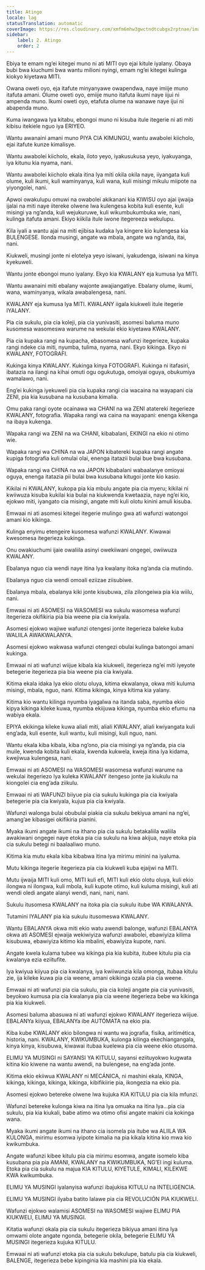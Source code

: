 ```yaml
---
title: Atingo
locale: lag
statusTranslation: automatic
coverImage: https://res.cloudinary.com/xmfm6mhw3gwctndtcubgx2rptnae/image/upload/v1740337243/small_cover_educacion_fundamental_a051170f1c.webp
sidebar:
    label: 2. Atingo
    order: 2
---
```

Ebiya te emam ng’ei kitegei muno ni ati MITI oyo ejai kitule iyalany. Obaya bubi bwa kiuchumi bwa wantu milioni nyingi, emam ng’ei kitegei kulinga kiokyo kiyetawa MITI.

Owana oweti oyo, eja itafute minyanyawe owapendwa, naye imiije muno itafuta amani. Olume oweti oyo, emiije muno itafuta ikumi naye iijui ni ampenda muno. Ikumi oweti oyo, etafuta olume na wanawe naye ijui ni abapenda muno.

Kuma iwangawa lya kitabu, ebongoi muno ni kisuba itule itegerie ni ati miti kibisu itekiele nguo iya ERIYEO.

Wantu awanaini amani muno PIYA CIA KIMUNGU, wantu awabolei kiicholo, ejai itafute kunze kimalisye.

Wantu awabolei kiicholo, ekala, iloto yeyo, iyakusukusa yeyo, iyakuyanga, iya kitunu kia nyama, nani.

Wantu awabolei kiicholo ekala itina lya miti okila okila naye, iiyangata kuli olume, kuli ikumi, kuli waminyanya, kuli wana, kuli misingi mikulu miipote na yiyongolei, nani.

Apwoi owakulupu omuwi na owabolei akikanani kia KIWISU oyo ajai ijwaija ijalai na miti naye iitereke olwene lwa kulengesa kobita kuli esente, kuli misingi ya ng’anda, kuli wejukuruwe, kuli wikumbukumbuka wie, nani, kulinga itafuta amani. Ekiyo kiikila itule iwone itegereeza wekulupu.

Kila iyali a wantu ajai na miti ejibisa kudaka lya kingere kio kulengesa kia BULENGESE. Ilonda musingi, angate wa mbala, angate wa ng’anda, itai, nani.

Kiukweli, musingi jonte ni elotelya yeyo isiwani, iyakudenga, isiwani na kinya kyekuweli.

Wantu jonte ebongoi muno iyalany. Ekyo kia KWALANY eja kumusa lya MITI.

Wantu awanaini miti ebalany wajonte awajiangatiye. Ebalany olume, ikumi, wana, waminyanya, wikala awabalengesa, nani.

KWALANY eja kumusa lya MITI. KWALANY iigala kiukweli itule itegerie IYALANY.

Pia cia sukulu, pia cia koleji, pia cia yunivasiti, asomesi baluma muno kusomesa wasomeswa warume na wekulai ekio kiyetawa KWALANY.

Pia cia kupaka rangi na kupacha, ebasomesa wafunzi itegerieze, kupaka rangi ndeke cia miti, nyumba, tulima, nyama, nani. Ekyo kikinga. Ekyo ni KWALANY, FOTOGRAFI.

Kukinga kinya KWALANY. Kukinga kinya FOTOGRAFI. Kukinga ni itafasiri, ibatazia na ilangi na kihai omuti ogu ogukutuga, omoiyai oguya, obukumiya wamalawo, nani.

Eng’ei kukinga iyekuweli pia cia kupaka rangi cia wacaina na wayapani cia ZENI, pia kia kusubana na kusubana kimalia.

Omu paka rangi oyote ocainawa wa CHANI na wa ZENI atatereki itegerieze KWALANY, fotografia. Wapaka rangi wa caina na wayapani: enenga kikenga na ibaya kukenga.

Wapaka rangi wa ZENI na wa CHANI, kibabalani, EKINGI na ekio ni otimo wie.

Wapaka rangi wa CHINA na wa JAPON kibatereki kupaka rangi angate kupiga fotografia kuli omulai olai, enenga itatazii bulai bue bwa kusubana.

Wapaka rangi wa CHINA na wa JAPON kibabalani wabaalanye omioyai oguya, enenga itatazia pii bulai bwa kusubana kitugoi jonte kio kasio.

Kikilai ni KWALANY, kukopa pia kia mbulu angate pia cia myeru; kikilai ni kwiiwuza kisuba kukilai kia bulai na kiukwenda kwetaazia, naye ng’ei kio, ejokwo miti, iyangato cia misingi, angate miti kuli olotu kinini amuli kisuba.

Emwaai ni ati asomesi kitegei itegerie mulingo gwa ati wafunzi watongoi amani kio kikinga.

Kulinga enyimu etengeire kusomesa wafunzi KWALANY. Kiwawai kwesomesa itegerieza kukinga.

Onu owakiuchumi ijaie owaliila asinyi owekiiwani ongegei, owiiwuza KWALANY.

Ebalanya nguo cia wendi naye itina lya kwalany itoka ng’anda cia mutindo.

Ebalanya nguo cia wendi omoali eziizae ziisubiwe.

Ebalanya mbala, ebalanya kiki jonte kisubuwa, zila zilongeiwa pia kia wiilu, nani.

Emwaai ni ati ASOMESI na WASOMESI wa sukulu wasomesa wafunzi itegerieza okifikiria pia bia weene pia cia kwiyala.

Asomesi ejokwo wajiwe wafunzi otengesi jonte itegerieza baleke kuba WALIILA AWAKWALANYA.

Asomesi ejokwo wakwasa wafunzi otengezi obulai kulinga batongoi amani kukinga.

Emwaai ni ati wafunzi wiijue kibala kia kiukweli, itegerieza ng’ei miti iyeyote betegerie itegerieza pia bia weene pia cia kwiyala.

Kitima ekala idaka lya ekio olotu oluya, kitima ekwalanya, okwa miti kuluma misingi, mbala, nguo, nani. Kitima kikinga, kinya kitima kia yalany.

Kitima kio wantu kilinga nyumba iyagalwa na itanda saba, nyumba ekio kipya kikinga kileke kuwa, nyumba ekiijuwa kikinga, nyumba ekio efumu na wabiya ekala.

EPIYA ekikinga kileke kuwa aliali miti, aliali KWALANY, aliali kwiyangata kuli eng’ada, kuli esente, kuli wantu, kuli misingi, kuli nguo, nani.

Wantu ekala kiba kibala, kiba ng’ono, pia cia misingi ya ng’anda, pia cia muile, kwenda kobita kuli ekala, kwenda kukwela, kweja itina lya kidama, kwejiwua kulengesa, nani.

Emwaai ni ati ASOMESI na WASOMESI wasomesa wafunzi warume na wekulai itegeriezo lya kuleka KWALANY itengeso jonte jia kiukulu na kiongolei cia eng’ada ziikulu.

Emwaai ni ati WAFUNZI biiyue pia cia sukulu kukinga pia cia kwiyala betegerie pia cia kwiyala, kujua pia cia kwiyala.

Wafunzi walonga bulai obubulai piakia cia sukulu bekiyua amani na ng’ei, amang’ae kibasigei okifikiria pianini.

Myaka ikumi angate ikumi na ithano pia cia sukulu betakaliila waliila awakiwani ongegei naye etoka pia cia sukulu na kiwa akijua, naye etoka pia cia sukulu betegi ni baalaaliwo muno.

Kitima kia mutu ekala kiba kibabwa itina lya mirimu minini na iyaluma.

Mutu kikinga itegerie itegerieza pia cia kiukweli kuba ejaijwi na MITI.

Mutu ijwaija MITI kuli omo, MITI kuli efi, MITI kuli ekio olotu oluya, kuli ekio ilongwa ni ilongwa, kuli mbola, kuli kupote otimo, kuli kuluma misingi, kuli ati wendi oledi angate alanyi wendi, nani, nani, nani.

Sukulu itusomesa KWALANY na itoka pia cia sukulu itube WA KWALANYA.

Tutamini IYALANY pia kia sukulu itusomeswa KWALANY.

Wantu EBALANYA okwa miti ekio watu awendi balonge, wafunzi EBALANYA okwa ati ASOMESI ejwaija wekiwiyiza wafunzi awabolei, ebawiyiza kilima kisubuwa, ebawiyiza kitimo kia mbalini, ebawiyiza kupote, nani.

Angate kwela kulama tubee wa kikinga pia kia kubita, itubee kitulu pia cia kwalanya ezia eziitufite.

Iya kwiyua kiiyua pia cia kwalanya, iya kwiiwunzia kila omonga, itubaa kitulu zie, ija kileke kuwa pia cia weene, amani okikinga ozala pia cia weene.

Emwaai ni ati wafunzi pia cia sukulu, pia cia koleji angate pia cia yunivasiti, beyokwo kumusa pia cia kwalanya pia cia weene itegerieza bebe wa kikinga pia kia kiukweli.

Asomesi baluma abasuwa ni ati wafunzi ejokwo KWALANY itegerieza wiijue. EBALANYa kiiyua, EBALANYa ibe AUTÓMATA na ekio pia.

Kiba kube KWALANY ekio bilongwa ni wantu wa jografia, fisika, aritimética, historia, nani. KWALANY, KWIKUMBUKA, kulonga kilinga ekechiangangala, kinya kinya, kisubuwa, kiwawai itubaa kuelewa pia cia weene ekio otusoma.

ELIMU YA MUSINGI ni SAYANSI YA KITULU, sayansi eziituyokwo kugwata kitina kio kiwene na wantu awendi, na bulengese, na eng’ada jonte.

Kitima ekio ekiiwua KWALANY ni MECÁNICA, ni mashini ekala, KINGA, kikinga, kikinga, kikinga, kikinga, kibifikiirie pia, ikongezia na ekio pia.

Asomesi ejokwo betereke olwene lwa kujuka KIA KITULU pia cia kila mfunzi.

Wafunzi betereke kulonga kiwa na itina lya omuaka na itina lya...pia cia sukulu, pia kia kiukali, babe atimo wa otimo ofisi angate makini cia kokinga wana.

Myaka ikumi angate ikumi na ithano cia isomela pia itube wa ALIILA WA KULONGA, mirimu esomwa iyipote kimalia na pia kikala kitina kio mwa kio kwikumbuka.

Angate wafunzi kibee kitulu pia cia mirimu esomwa, angate isomelo kiba kusubana pia pia AMANI, KWALANY na KWIKUMBUKA, NG’EI ingi kuluma. Etoka pia cia sukulu na majua KIA KITULU, KIYETULE, KIMALI, KILEKWE KWA kwikumbuka.

ELIMU YA MUSINGI iyalanyisa wafunzi ibajukisa KITULU na INTELIGENCIA.

ELIMU YA MUSINGI ilyaba batito lalawe pia cia REVOLUCIÓN PIA KIUKWELI.

Wafunzi ejokwo walamisi ASOMESI na WASOMESI wajiwe ELIMU PIA KIUKWELI, ELIMU YA MUSINGI.

Kitatia wafunzi okala pia cia sukulu itegerieza bikiyua amani itina lya omwami olote angate ngonda, betegerie okila, betegerie ELIMU YA MUSINGI itegerieza kujuka KITULU.

Emwaai ni ati wafunzi etoka pia cia sukulu bekulupe, batulu pia cia kiukweli, BALENGE, itegerieza bebe kipinginia kia mashini pia kia ekala.

